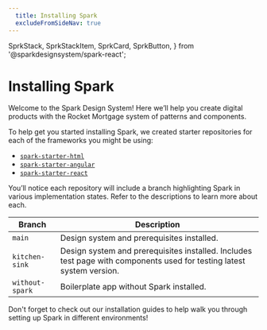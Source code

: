 ```yaml
---
  title: Installing Spark
  excludeFromSideNav: true
---
```

  SprkStack,
  SprkStackItem,
  SprkCard,
  SprkButton,
} from '@sparkdesignsystem/spark-react';

# Installing Spark

Welcome to the Spark Design System! Here we’ll help you
create digital products with the Rocket Mortgage system of
patterns and components.

To help get you started installing Spark, we created
starter repositories for each of the frameworks you might be using:

* [`spark-starter-html`](https://github.com/sparkdesignsystem/spark-starter-html)
* [`spark-starter-angular`](https://github.com/sparkdesignsystem/spark-starter-angular)
* [`spark-starter-react`](https://github.com/sparkdesignsystem/spark-starter-react)

You’ll notice each repository will include a branch highlighting
Spark in various implementation states. Refer to the descriptions
to learn more about each.

| Branch | Description |
|---|---|
| `main` | Design system and prerequisites installed. |
| `kitchen-sink` | Design system and prerequisites installed. Includes test page with components used for testing latest system version. |
| `without-spark` | Boilerplate app without Spark installed. |

Don't forget to check out our installation guides to help walk
you through setting up Spark in different environments!